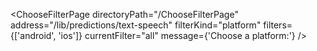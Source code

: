 

<ChooseFilterPage
  directoryPath="/ChooseFilterPage"
  address="/lib/predictions/text-speech"
  filterKind="platform"
  filters={['android', 'ios']}
  currentFilter="all"
  message={'Choose a platform:'}
/>
